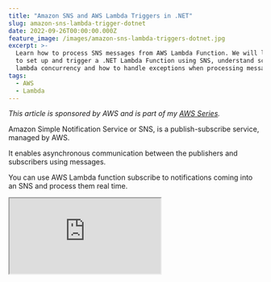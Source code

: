 ```yaml
---
title: "Amazon SNS and AWS Lambda Triggers in .NET"
slug: amazon-sns-lambda-trigger-dotnet
date: 2022-09-26T00:00:00.000Z
feature_image: /images/amazon-sns-lambda-triggers-dotnet.jpg
excerpt: >-
  Learn how to process SNS messages from AWS Lambda Function. We will learn how
  to set up and trigger a .NET Lambda Function using SNS, understand scaling and
  lambda concurrency and how to handle exceptions when processing messages.
tags:
  - AWS
  - Lambda
---
```

_This article is sponsored by AWS and is part of my [AWS Series](/blog/tag/aws/)._

Amazon Simple Notification Service or SNS, is a publish-subscribe service, managed by AWS.

It enables asynchronous communication between the publishers and subscribers using messages.

You can use AWS Lambda function subscribe to notifications coming into an SNS and process them real time.

<iframe src="https://www.youtube.com/embed/vIR1Mqa8Lo8" />

In this post, we will learn

-   Build and Deploy an AWS Lambda Function to handle SNS messages.
-   Set Up SNS Lambda Trigger
-   Scaling and Lambda Concurrency
-   Exception Handling when processing SNS messages.

<BlogLink
  href="/blog/amazon-sns"
  title="Amazon SNS For the .NET Developer: Getting Started Quick and Easy"
  description="Learn how to get started with Amazon SNS and use it from a .NET application. We will learn about Topics, sending messages to topics, and using Subscriptions to receive messages. We will also learn about Filters, how to use them, and error handling with SNS."
  authorImage="/images/favicon.ico"
  authorName="Rahul Nath"
  authorTitle="Rahul Pulikkot Nath"
  featureImage="/images/amazon-sns.jpg"
/>

## Build and Deploy .NET AWS Lambda Function

[AWS Lambda](/blog/aws-lambda-net-core/) is Amazon’s answer to serverless compute services. It allows running code with zero administration of the infrastructure that the code is running on.

Make sure to install the AWS Toolkit ([Visual Studio](https://aws.amazon.com/visualstudio/), [Rider](https://aws.amazon.com/rider/), [VS Code](https://aws.amazon.com/visualstudiocode/)) and [set up Credentials for the local development environment](/blog/amazon-credentials-dotnet/).  This helps you to quickly develop .NET application on the AWS infrastructure and also deploy them quickly to your AWS Accounts.

With the AWS Toolkit installed, from the new project template select AWS Lambda Lambda Project template and choose SQS blueprint. This creates AWS Lambda function template project with a `Function.cs` class with everything required to handle SQS events, as shown below.

```csharp
public async Task FunctionHandler(SNSEvent evnt, ILambdaContext context)
{
    context.Logger.LogInformation($"Received message with Records {evnt.Records.Count}");
    foreach (var record in evnt.Records)
    {
        await ProcessRecordAsync(record, context);
    }
}

private async Task ProcessRecordAsync(SNSEvent.SNSRecord record, ILambdaContext context)
{
    context.Logger.LogInformation($"Processed record {record.Sns.Message}");

    // TODO: Do interesting work based on the new message
    await Task.CompletedTask;
}

```

The `SNSEvent` class represents the SNS notification message. It contains a list of `SNSRecord` objects in the Records property. The default function handler, loops through the `Records` and processes the individual messages by calling the `ProcessRecordAsync` method.

> _Lambda `SNSEvent` notification message always contains one record in the `Records` property._

I have added an addition log statement to see the total count of records in the `SNSEvent`. _This will always be one._

In a real-world application, `ProcessRecordAsync` method will contain business or application specific logic. For now all it does is simply log the message content in the SNS record.

### Deploy Lambda Function

To publish the Lambda function to AWS account, you can use the Publish to AWS Lambda option that the AWS Toolkit provides. With you [development environment connected your AWS account](/blog/amazon-credentials-dotnet/), you can directly publish the new lambda function.

For real-world applications, I prefer to setup an automated build/deploy pipeline to publish to your AWS Account.  Check out the below for an example on how to setup a Lambda Function deployment pipeline from GitHub Actions.

<iframe src="https://www.youtube.com/embed/U96230YlSJA" />

## Set Up SNS Lambda Trigger

Lambda Triggers can be set up under the Lambda Function or on the SQS.

To add a a Lambda trigger from the Lambda function, navigate the the Lambda Function. Under Configuration → Triggers, select ‘_Add Trigger’_ button. This prompts a new window to select the trigger source.

![Select SNS as the source and specify the SNS Topic name or ARN to set up the Lambda trigger.](/images/aws-sns-lambda-trigger-create.jpg)

Select SNS and provide the Topic name or the ARN to subscribe to and click Add. This automatically adds permissions for the SNS Topic to invoke the Lambda Function any time a message arrives in the Topic.

You can also see the newly added SNS Lambda trigger under the Subscription in SNS Topic as shown below.

![SNS Subscriptions showing the Lambda Function trigger.](/images/aws-sns-lambda-trigger-sns-subscriptions.jpg)

### Testing SNS Lambda Trigger Integration

With the integration set up, any time a new message is published to the SNS Topic, it sends it to all it’s Subscriptions. Using the AWS Console, we can test this by publishing a message.

Navigate to SNS and choose Publish message and provide the relevant details and publish the message.

![Test send a message to Amazon SNS from the console.](/images/aws-sns-lambda-trigger-publish-message.jpg)

The message is immediately sent to all Subscribers, including the Lambda function we just added. If we navigate to the Lambda Function and navigate to the associated log group for the function we can see the Lambda function execution details.

As shown below, it logs the SNS message that we just sent. Also note that the number of Records is one.

![aws-sns-lambda-trigger-cloudwatch-log](/images/aws-sns-lambda-trigger-cloudwatch-log.jpg)

## Scaling and Lambda Concurrency

As events come into SNS it triggers Lambda to process. Lambda creates a new instance if all existing function instances are busy processing previous events. Lambda automatically scales up new instances as more and more messages appear.

When number of messages decreases, Lambda stops unused instances.

### Sending a Spike of Messages

The below [LINQPad](https://www.linqpad.net/) script, creates and publishes 50 messages in batches of 10 to our SNS Topic.

It uses the `AmazonSimpleNotificationServiceClient` to batch publish the messages.

```csharp
async Task Main()
{
	var client = new Amazon.SimpleNotificationService.AmazonSimpleNotificationServiceClient();
	var publishBatchEntries = Enumerable.Range(1, 50).Select(e => new PublishBatchRequestEntry()
	{
		Id = Guid.NewGuid().ToString(),
		Message = $"Test {e}",
		Subject = $"Test {e}"
	}).ToList();

	await Task
	.WhenAll(publishBatchEntries
		.Batch(10)
		.Select(async batch => await client.PublishBatchAsync(new PublishBatchRequest()
		{
			TopicArn = "arn:aws:sns:ap-southeast-2:189107071895:user-changes",
			PublishBatchRequestEntries = batch.ToList()
		}
	)));
}

```

Since there is a limit of ten messages per batch, it batches the total records in batches of 10 and issues a `PublishBatchRequest`.

As soon as the messages hit the Topic, our Lambda functions are triggered. Since there are a total of 50 messages sent, 50 Lambda instances are created and process the messages immediately.

The CloudWatch log streams shows 50 stream entries as shown below. Each new Lambda function instances creates a new log stream entry.

![](/images/aws-sns-lambda-trigger-message-spike.jpg)

The Concurrent executions graph under Lambda Function → Monitor also shows the number of Concurrent Lambda functions. Below it shows 50 in this case.

![](/images/aws-sns-lambda-trigger-concurrent-executions.jpg)

### Lambda Concurrency Configuration

_[The Functions' Concurrency](https://docs.aws.amazon.com/lambda/latest/dg/invocation-scaling.html) is the number of instances that serve requests at a given time_

The Concurrency section under the Lambda function allows to control the concurrency configuration. The concurrency quota is not per-function; it applies to all the functions in the Region and account.

![](/images/aws-sns-lambda-trigger-concurrency-configuration.jpg)

The Lambda Functions concurrency configuration can be updated to reserve a fixed number of instances for the specific function. This guarantess the maximum number of concurrent instances for the function.

Below I have updated the value to 20 for our Lambda Function. This also means I am taking away 20 from the total unreserved account concurrency count.

![](/images/aws-sns-lambda-trigger-concurrency-configuration-edit.jpg)

If you invoke the LINQPad script again with 50 messages you can see in the Concurrent executions graph, the number of Lambda functions are capped at 20.

![](/images/aws-sns-lambda-trigger-concurrent-executions-update.jpg)

### Asynchronous Invocation

So what happens to the additional messages that are published to the Topic?

SNS invokes Lambda Function asynchronously. This means when the function is invoked it does not wait for a response from the Lambda code. It hands of the message to Lambda and it’s Lambda’s responsibility to handle the rest.

![SNS Triggers Lambda Function asynchronously. Messages are delivered to a queue on the Lambda side and it’s the Lambda’s responsibility to process the messages.](/images/aws-lambda-function-asynchronous-processing.jpg)

SNS Triggers Lambda Function asynchronously. Messages are delivered to a queue on the Lambda side and it’s the Lambda’s responsibility to process the messages.

Lambda queue’s the events before sending them to the Function code.

This means any additional messages remain in the queue until there are Function instances to process them or gets removed after a timeout period (default 6 hours).

## Exception Handling When Processing SNS Messages

Events are getting processed as them come into the SNS Topic. Great!

But what happens on an exception processing the message in the Lambda Function?

Let’s explore what happens when there is an error in processing the message in the Lambda Function. Error’s can be due to various reasons; Unhandled code path, a null reference exception or error with a third-party integration service.

### Simulating Exception in .NET Lambda

To simulate an exception in the .NET Lambda function, let’s add a condition to the `ProcessRecordAsync` method. If the `Subject` of the message contains the word ‘Exception’, we throw an exception in processing.

This is easy to simulate for us, when sending messages to SNS.

```csharp
private async Task ProcessRecordAsync(SNSEvent.SNSRecord record, ILambdaContext context)
{
    if (record.Sns.Subject.Contains("Exception"))
    {
        context.Logger.LogError($"cannot process message {record.Sns.Message}");
        throw new Exception("Message cannot be processed");
    }

    context.Logger.LogInformation($"Processed record {record.Sns.Message}");

    // TODO: Do interesting work based on the new message
    await Task.CompletedTask;
}

```

### Default Retry Behaviour

By default, the Lambda retires the message 2 times on an exception when processing the message asynchronoulsly.

This is configured under Configuration → Asynchronous invocation section.

It also specified the maximum age of event as 6 hours, which means the message will be discarded after that time if not processed.

![](/images/aws-sns-lambda-trigger-asynchronous-configuration.jpg)

With the default configuration, we will see the message processed 3 times - 1 on the notification + 2 retries. The first retry is after 1 minute of the original notification and then 2 minutes after the first retry.

If the errors in processing the notification is due to transient errors (which go away with time), it might get processed the second time. But for errors that aren’t transient (like in out case, since it always has the word ‘Exception’), it will retry 2 times and then be discarded. The notification is completely lost.

### Lambda Asynchronous Invocation Configuration

To prevent notification from being lost after 2 retries, we can update the Asynchronous configuration and specify a Dead-letter queue (DLQ).

Any messages that cannot be processed after the specified number of Retry attempts (0, 1 or 2), it will be moved to the specified Dead Letter Queue.

The DLQ can be Amazon SQS or Amazon SNS. Below I have configured to be a SQS.

Before saving the below configuration, ensure that the Lambda Function has permissions to _SendMessage_ to the SQS queue that is set up as the Dead Letter Queue.

![](/images/aws-sns-lambda-trigger-asynchronous-configuration.jpg)

### Handle Stale Subscription Errors

As long as the Lambda Function is up and running the SNS Subscription Trigger configuration we have set up is valid. However, if we delete the Lambda Function the Subscription becomes Stale.

The Subscription information is not automatically deleted if we delete the Lambda Function. This means SNS will still try and deliver new events to the Lambda Function, but will fail. These are referred to as [Client-side errors.](https://docs.aws.amazon.com/sns/latest/dg/sns-dead-letter-queues.html#why-do-message-deliveries-fail)

![](/images/aws-sns-lambda-trigger-subscription-configuration.jpg)

Amazon SNS doesn’t retry the message delivery due to client-side errors.

However you can configure a Dead-letter queue in the SNS Trigger configuration (as shown above), so that messages that fail to be delivered to the subscriber are automatically send the the DLQ.

You can also set up [Filter Policies in the SNS Subscription Configuration.](https://docs.aws.amazon.com/sns/latest/dg/sns-message-filtering.html) This is used to filter messages that a subscriber receives.

So if you are only interested in specific kinds of messages (based on message properties or attributes), you can specify the Filters. It is a JSON object structure, and you can add multiple filters to a trigger configuration. If the messages do not pass the filter criteria, they are not send to the Lambda Function.

I hope this helped you to get started with Amazon SNS and AWS Lambda Triggers from a .NET application.
